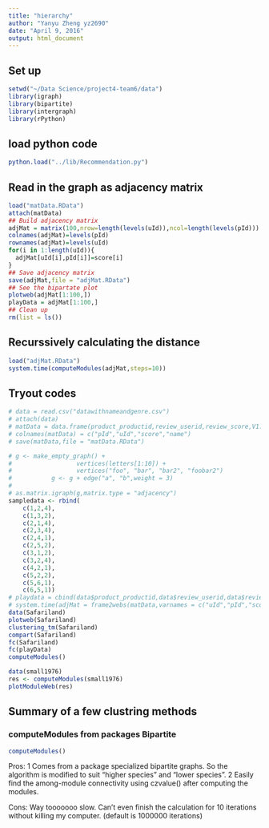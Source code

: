 ```yaml
---
title: "hierarchy"
author: "Yanyu Zheng yz2690"
date: "April 9, 2016"
output: html_document
---
```


## Set up
```r
setwd("~/Data Science/project4-team6/data")
library(igraph)
library(bipartite)
library(intergraph)
library(rPython)
```

## load python code
```r
python.load("../lib/Recommendation.py")
```

## Read in the graph as adjacency matrix
```r
load("matData.RData")
attach(matData)
## Build adjacency matrix
adjMat = matrix(100,nrow=length(levels(uId)),ncol=length(levels(pId)))
colnames(adjMat)=levels(pId)
rownames(adjMat)=levels(uId)
for(i in 1:length(uId)){
  adjMat[uId[i],pId[i]]=score[i]
}
## Save adjacency matrix
save(adjMat,file = "adjMat.RData")
## See the bipartate plot
plotweb(adjMat[1:100,])
playData = adjMat[1:100,]
## Clean up
rm(list = ls())
```

## Recurssively calculating the distance 
```r
load("adjMat.RData")
system.time(computeModules(adjMat,steps=10))
```

## Tryout codes
```r
# data = read.csv("datawithnameandgenre.csv")
# attach(data)
# matData = data.frame(product_productid,review_userid,review_score,V1.1)
# colnames(matData) = c("pId","uId","score","name")
# save(matData,file = "matData.RData")

# g <- make_empty_graph() +
#                  vertices(letters[1:10]) +
#                  vertices("foo", "bar", "bar2", "foobar2")
#           g <- g + edge("a", "b",weight = 3)
# 
# as.matrix.igraph(g,matrix.type = "adjacency")         
sampledata <- rbind(
    c(1,2,4),
    c(1,3,2),
    c(2,1,4),
    c(2,3,4),
    c(2,4,1),
    c(2,5,2),
    c(3,1,2),
    c(3,2,4),
    c(4,2,1),
    c(5,2,2),
    c(5,6,1),
    c(6,5,1))
# playdata = cbind(data$product_productid,data$review_userid,data$review_score)[1:500,]
# system.time(adjMat = frame2webs(matData,varnames = c("uId","pId","score")))
data(Safariland)
plotweb(Safariland)
clustering_tm(Safariland)
compart(Safariland)
fc(Safariland)
fc(playData)
computeModules()

data(small1976)
res <- computeModules(small1976)
plotModuleWeb(res)

```

## Summary of a few clustring methods

### computeModules from packages Bipartite
```r
computeModules()
```

Pros: 1 Comes from a package specialized bipartite graphs. So the algorithm is modified to suit "higher species" and "lower species".
      2 Easily find the among-module connectivity using czvalue() after computing the modules.
      
Cons: Way tooooooo slow. Can't even finish the calculation for 10 iterations without killing my computer. (default is 1000000 iterations)

